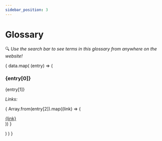 ```yaml
---
sidebar_position: 3
---
```



# Glossary
:mag: *Use the search bar to see terms in this glossary from anywhere on the
website!*

<div>
{
data.map(
  (entry) => (
    <div>
    <h3>{entry[0]}</h3>
    <p style={{"color":"#333"}}>{entry[1]}</p>
    <i style={{"color":"#aaa"}}>Links:</i>
    <p>
    {
      Array.from(entry[2]).map((link) => (
      <div>
      <a href={link}>{link}</a>
      </div>
      ))
    }
    </p>
    </div>
  )
)
}
</div>
